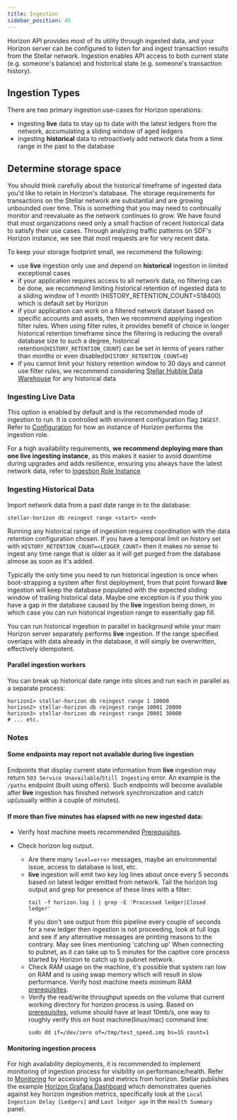 ```yaml
---
title: Ingestion
sidebar_position: 45
---
```



Horizon API provides most of its utility through ingested data, and your Horizon server can be configured to listen for and ingest transaction results from the Stellar network. Ingestion enables API access to both current state (e.g. someone's balance) and historical state (e.g. someone's transaction history).

## Ingestion Types

There are two primary ingestion use-cases for Horizon operations:

- ingesting **live** data to stay up to date with the latest ledgers from the network, accumulating a sliding window of aged ledgers
- ingesting **historical** data to retroactively add network data from a time range in the past to the database

## Determine storage space

You should think carefully about the historical timeframe of ingested data you'd like to retain in Horizon's database. The storage requirements for transactions on the Stellar network are substantial and are growing unbounded over time. This is something that you may need to continually monitor and reevaluate as the network continues to grow. We have found that most organizations need only a small fraction of recent historical data to satisfy their use cases. Through analyzing traffic patterns on SDF's Horizon instance, we see that most requests are for very recent data.

To keep your storage footprint small, we recommend the following:

- use **live** ingestion only use and depend on **historical** ingestion in limited exceptional cases
- if your application requires access to all network data, no filtering can be done, we recommend limiting historical retention of ingested data to a sliding window of 1 month (HISTORY_RETENTION_COUNT=518400) which is default set by Horizon
- if your application can work on a filtered network dataset based on specific accounts and assets, then we recommend applying ingestion filter rules. When using filter rules, it provides benefit of choice in longer historical retention timeframe since the filtering is reducing the overall database size to such a degree, historical retention(`HISTORY_RETENTION_COUNT`) can be set in terms of years rather than months or even disabled(`HISTORY_RETENTION_COUNT=0`)
- if you cannot limit your history retention window to 30 days and cannot use filter rules, we recommend considering [Stellar Hubble Data Warehouse](https://developers.stellar.org/docs/accessing-data/overview) for any historical data

### Ingesting Live Data

This option is enabled by default and is the recommended mode of ingestion to run. It is controlled with environent configuration flag `INGEST`. Refer to [Configuration](./configuring.mdx) for how an instance of Horizon performs the ingestion role.

For a high availability requirements, **we recommend deploying more than one live ingesting instance**, as this makes it easier to avoid downtime during upgrades and adds resilience, ensuring you always have the latest network data, refer to [Ingestion Role Instance](./configuring.mdx#multiple-instance-deployment)

### Ingesting Historical Data

Import network data from a past date range in to the database:

<CodeExample>

```
stellar-horizon db reingest range <start> <end>
```

</CodeExample>

Running any historical range of ingestion requires coordination with the data retention configuration chosen. If you have a temporal limit on history set with `HISTORY_RETENTION_COUNT=<LEDGER_COUNT>` then it makes no sense to ingest any time range that is older as it will get purged from the database almose as soon as it's added.

Typically the only time you need to run historical ingestion is once when boot-strapping a system after first deployment, from that point forward **live** ingestion will keep the database populated with the expected sliding window of trailing historical data. Maybe one exception is if you think you have a gap in the database caused by the **live** ingestion being down, in which case you can run historical ingestion range to essentially gap fill.

You can run historical ingestion in parallel in background while your main Horizon server separately performs **live** ingestion. If the range specified overlaps with data already in the database, it will simply be overwritten, effectively idempotent.

#### Parallel ingestion workers

You can break up historical date range into slices and run each in parallel as a separate process:

<CodeExample>

```
horizon1> stellar-horizon db reingest range 1 10000
horizon2> stellar-horizon db reingest range 10001 20000
horizon3> stellar-horizon db reingest range 20001 30000
# ... etc.
```

</CodeExample>

### Notes

#### Some endpoints may report not available during **live** ingestion

Endpoints that display current state information from **live** ingestion may return `503 Service Unavailable`/`Still Ingesting` error. An example is the `/paths` endpoint (built using offers). Such endpoints will become available after **live** ingestion has finished network synchronization and catch up(usually within a couple of minutes).

#### If more than five minutes has elapsed with no new ingested data:

- Verify host machine meets recommended [Prerequisites](./prerequisites.mdx).

- Check horizon log output.
  - Are there many `level=error` messages, maybe an environmental issue, access to database is lost, etc.
  - **live** ingestion will emit two key log lines about once every 5 seconds based on latest ledger emitted from network. Tail the horizon log output and grep for presence of these lines with a filter:
    ```
    tail -f horizon.log | | grep -E 'Processed ledger|Closed ledger'
    ```
    If you don't see output from this pipeline every couple of seconds for a new ledger then ingestion is not proceeding, look at full logs and see if any alternative messages are printing reasons to the contrary. May see lines mentioning 'catching up' When connecting to pubnet, as it can take up to 5 minutes for the captive core process started by Horizon to catch up to pubnet network.
  - Check RAM usage on the machine, it's possible that system ran low on RAM and is using swap memory which will result in slow performance. Verify host machine meets minimum RAM [prerequisites](./prerequisites.mdx).
  - Verify the read/write throughput speeds on the volume that current working directory for horizon process is using. Based on [prerequisites](./prerequisites.mdx), volume should have at least 10mb/s, one way to roughly verify this on host machine(linux/mac) command line:
    ```
    sudo dd if=/dev/zero of=/tmp/test_speed.img bs=1G count=1
    ```

#### Monitoring ingestion process

For high availability deployments, it is recommended to implement monitoring of ingestion process for visibility on performance/health. Refer to [Monitoring](./monitoring.mdx) for accessing logs and metrics from horizon. Stellar publishes the example [Horizon Grafana Dashboard](https://grafana.com/grafana/dashboards/13793-stellar-horizon/) which demonstrates queries against key horizon ingestion metrics, specifically look at the `Local Ingestion Delay [Ledgers]` and `Last ledger age` in the `Health Summary` panel.
